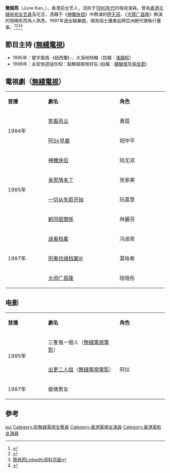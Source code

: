{{艺人
| 類型 = 女艺人
| 姓名 = 簡佩筠
| 羅馬拼音 = Kan Pui  Kwan
| 英文名 = June
| 国籍 ={{CNHK}}
| 出生地 ={{BHKG}}
| 出生日期 = {{Birth_date_and_age|1973|11|06}}
| 活躍年代 =1990年代
| 代表作 =《[[神雕俠侶_(1995年电视劇)|神雕俠侶]]》<br/>《[[大鬧广昌隆_(电视劇)|大鬧广昌隆]]》
| 經紀公司 = [[电视广播有限公司|无綫电视]] ( 1994-1997 )
| IMDb = 11379594
}}

'''簡佩筠'''（June Kan，{{bd|1973年|11月6日}}），香港前女艺人，活跃于[[1990年代|1990年代]]的电视演員。曾為[[香港无綫电视|香港无綫电视]][[女|女]][[艺員|艺員]]及花旦，憑藉于《[[神鵰俠侶_(1995年电视劇)|神雕俠侶]]》中飾演的[[陸无双|陸无双]]、《[[大鬧广昌隆_(电视劇)|大鬧广昌隆]]》飾演的陸曉彤而為人熟悉。1997年退出娛樂圈，現為瑞士護膚品牌亞洲總代理執行董事。<ref>{{Cite web |url=https://hk.lifestyle.yahoo.com/%E6%90%9C%E5%88%AE%E5%A8%9B%E6%A8%82%E5%9C%88%E5%A4%B1%E8%B9%A4%E4%BA%BA%E5%8F%A3-%E6%9C%B1%E5%81%A5%E9%88%9E%E6%9C%89%E6%96%B0%E6%88%B2%E6%8B%8D-031448860.html |title=搜刮娛樂圈失蹤人口 朱健鈞有新戲拍 |access-date=2015-02-21 |archive-date=2015-02-21 |archive-url=https://web.archive.org/web/20150221055047/https://hk.lifestyle.yahoo.com/%E6%90%9C%E5%88%AE%E5%A8%9B%E6%A8%82%E5%9C%88%E5%A4%B1%E8%B9%A4%E4%BA%BA%E5%8F%A3-%E6%9C%B1%E5%81%A5%E9%88%9E%E6%9C%89%E6%96%B0%E6%88%B2%E6%8B%8D-031448860.html |dead-url=no }}</ref><ref>{{Cite web |url=http://tvb4life.pixnet.net/blog/post/219032805-%E8%B2%A1%E7%B6%93%E7%9F%AD%E6%89%93-%E5%89%8D%E5%A4%A7%E5%8F%B0%E5%A5%B3%E8%97%9D%E4%BA%BA%E3%80%80%E5%93%AD%E8%A8%B4%E5%A2%AE%E4%B8%8A%E5%B8%82%E9%99%B7%E9%98%B1 |title=存档副本 |access-date=2018-01-04 |archive-date=2018-02-01 |archive-url=https://web.archive.org/web/20180201075542/http://tvb4life.pixnet.net/blog/post/219032805-%e8%b2%a1%e7%b6%93%e7%9f%ad%e6%89%93-%e5%89%8d%e5%a4%a7%e5%8f%b0%e5%a5%b3%e8%97%9d%e4%ba%ba%e3%80%80%e5%93%ad%e8%a8%b4%e5%a2%ae%e4%b8%8a%e5%b8%82%e9%99%b7%e9%98%b1 |dead-url=no }}</ref><ref>[https://hk.linkedin.com/in/june-kan-03505ba0 簡佩筠LinkedIn资料页面]</ref><ref>{{Cite web |url=https://skypost.ulifestyle.com.hk/article/2999382/ |title=阿Sir早晨｜簡珮筠演黎明細妹兼古天樂女友 疑與生意拍檔糾紛致兩度小產 |access-date=2021-07-11 |archive-date=2021-07-11 |archive-url=https://web.archive.org/web/20210711023603/https://skypost.ulifestyle.com.hk/article/2999382/ |dead-url=no }}</ref>

==節目主持 ([[TVB|無綫電視]])==
*1995年：寰宇風情 -{紐西蘭}-、大溪地特輯（拍檔：[[張錦程|張錦程]]）
*1996年：永安旅遊話你知：點解越南咁好玩 (拍檔：[[魏駿傑|魏駿傑]]及[[孫佳君|孫佳君]])

== 電視劇（[[電視廣播有限公司|無綫電視]]） ==
{|class="wikitable" width="100%"
|- style="background:sn－ow; color:orange" align=center
|style="width:7%"|'''首播'''||style="width:15%"|'''劇名'''||style="width:10%"|'''角色'''
|-
|rowspan=2|1994年||[[笑看风云|笑看风云]]||黃茵
|-
|[[阿Sir早晨|阿Sir早晨]]||祝中平
|-
|rowspan=4|1995年||[[神雕侠侣|神雕侠侣]]||陆无双
|-
|[[亲恩情未了|亲恩情未了]]||张家美
|-
|[[一切从失踪开始|一切从失踪开始]]||阮嘉慧
|-
|[[新同居關係_(電視劇)|新同居關係]]||林麗芬
|-
|rowspan=3|1997年||[[迷离档案|迷离档案]]||冯淑恩
|-
|[[刑事侦缉档案III|刑事侦缉档案III]]||莫咏希
|-
|[[大闹广昌隆|大闹广昌隆]]||陆晓彤
|}

== 电影 ==
{|class="wikitable" width="100%"
|- style="background:sn－ow; color:orange" align=center
|style="width:7%"|'''首播'''||style="width:15%"|'''劇名'''||style="width:10%"|'''角色'''
|-
|rowspan=2|1995年||三隻鬼一個人（[[無綫電視電影列表|無綫電視電影]]）||
|-
|[[出更二人组|出更二人组]]（[[無綫電視電影列表|無綫電視電影]]）||阿仪
|-
|1997年||偷情男女||
|}

== 參考 ==
{{reflist}}
{{DEFAULTSORT:KAN}}
[[Category:簡姓|pui]]
[[Category:前無綫電視女藝員|Category:前無綫電視女藝員]]
[[Category:香港電視女演員|Category:香港電視女演員]]
[[Category:香港電影女演員|Category:香港電影女演員]]